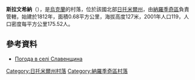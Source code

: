 {{coord|51|15|23|N|29|9|7|E|scale:30000|display=title}}

'''斯拉文希納'''（{{lang-uk|Славенщина}}），是[[烏克蘭|烏克蘭]]的村落，位於該國北部[[日托米爾州|日托米爾州]]，由[[納羅季奇區|納羅季奇區]]負責管轄，始建於1812年，面積0.68平方公里，海拔高度127米，2001年人口119，人口密度每平方公里175.52人。

==參考資料==
* [http://weather.in.ua/ua/zhitomirskaja/24067 Погода в селі Славенщина] {{Wayback|url=http://weather.in.ua/ua/zhitomirskaja/24067 |date=20111219122905 }}

{{DEFAULTSORT:Славенщина}}
[[Category:日托米爾州村落|Category:日托米爾州村落]]
[[Category:納羅季奇區村落|Category:納羅季奇區村落]]


{{Zhytomyr-geo-stub}}